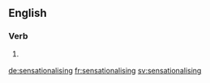 ==English==

===Verb===
{{head|en}}

# {{context|British|lang=en}} {{present participle of|sensationalise}}

[[de:sensationalising]]
[[fr:sensationalising]]
[[sv:sensationalising]]